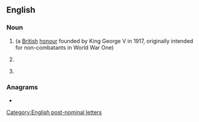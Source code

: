 ==English==

===Noun===
{{en-noun}}

# {{initialism of|lang=en|Member of the {{w|Order of the British Empire}}}} (a [[British]] [[honour]] founded by King George V in 1917, originally intended for non-combatants in World War One)
# {{lb|en|technology}} {{initialism of|w:Molecular-beam epitaxy|lang=en|}}
# {{lb|en|education}} {{initialism of|w:Master of Bioscience Enterprise|lang=en}}

===Anagrams===
* {{anagrams|en|a=bem|B.M.E.|BEM|BME|EBM|MEB}}

[[Category:English post-nominal letters]]